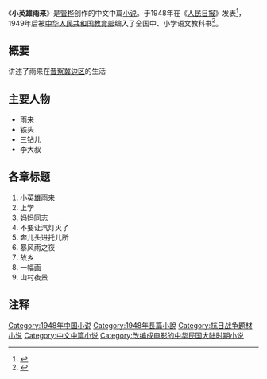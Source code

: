 {{Infobox Book
| name = 小英雄雨来
| image = [[File:小说小英雄雨来.jpg|File:小说小英雄雨来.jpg]]
| author = [[管桦|管桦]]
| country = {{CHN}}
| language = [[中文|中文]]
| cover_artist = 
| series = 
| genre = [[长篇小说|长篇小说]]
| publisher = [[湖北长江出版集团|湖北长江出版集团]],[[湖北少年儿童出版社|湖北少年儿童出版社]]
| release_date = 2006年1月
| media_type = [[书|书]]
| pages = 288
| isbn = ISBN：7535331920/9787535331922
| preceded_by = 
| followed_by = 
}}

《'''小英雄雨来'''》是[[管桦|管桦]]创作的中文中篇[[小说|小说]]。于1948年在《[[人民日报|人民日报]]》发表<ref>{{cite web|url=http://www.he.xinhuanet.com/zfwq/2008-12/26/content_15295063.htm|title="雨来之父"--管桦|publisher=新华网河北频道|author=撰稿：高杰|date=2008-12-26|accessdate=2011-09-07|language=Zh-hans|deadurl=yes|archiveurl=https://web.archive.org/web/20120501155220/http://www.he.xinhuanet.com/zfwq/2008-12/26/content_15295063.htm|archivedate=2012-05-01}}</ref>，1949年后被[[中华人民共和国教育部|中华人民共和国教育部]]编入了全国中、小学语文教科书<ref>{{cite web|url=http://www.wenming.cn/qmyd_pd/hstj/201101/t20110110_49397.shtml|title=《小英雄雨来》内容简介|publisher=中国文明网|author=|date=2011-01-10|accessdate=2011-09-07|language=Zh-hans|archive-date=2012-05-11|archive-url=https://web.archive.org/web/20120511222612/http://www.wenming.cn/qmyd_pd/hstj/201101/t20110110_49397.shtml|dead-url=no}}</ref>。

== 概要 ==
讲述了雨来在[[晋察冀边区|晋察冀边区]]的生活

== 主要人物 ==
*雨来
*铁头
*三钻儿
*李大叔

== 各章标题 ==
#小英雄雨来
#上学
#妈妈同志
#不要让汽灯灭了
#奔儿头进托儿所
#暴风雨之夜
#故乡
#一幅画
#山村夜景

== 注释 ==
{{Reflist}}

{{Novel-stub}}
[[Category:1948年中国小说|Category:1948年中国小说]]
[[Category:1948年長篇小說|Category:1948年長篇小說]]
[[Category:抗日战争题材小说|Category:抗日战争题材小说]]
[[Category:中文中篇小说|Category:中文中篇小说]]
[[Category:改编成电影的中华民国大陆时期小说|Category:改编成电影的中华民国大陆时期小说]]